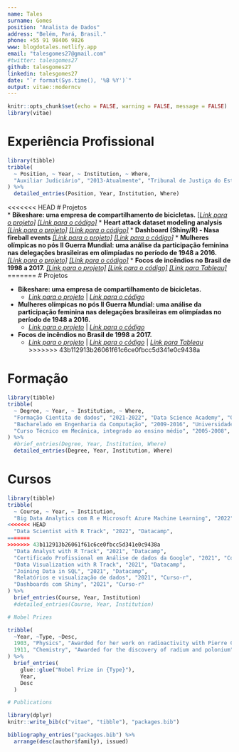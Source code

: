```yaml
---
name: Tales
surname: Gomes
position: "Analista de Dados"
address: "Belém, Pará, Brasil."
phone: +55 91 98406 9826
www: blogdotales.netlify.app
email: "talesgomes27@gmail.com"
#twitter: talesgomes27
github: talesgomes27
linkedin: talesgomes27
date: "`r format(Sys.time(), '%B %Y')`"
output: vitae::moderncv
---
```


```r
knitr::opts_chunk$set(echo = FALSE, warning = FALSE, message = FALSE)
library(vitae)
```

# Experiência Profissional

```r
library(tibble)
tribble(
  ~ Position, ~ Year, ~ Institution, ~ Where,
  "Auxiliar Judiciário", "2013-Atualmente", "Tribunal de Justiça do Estado do Pará", "Pará, Brasil"
) %>% 
  detailed_entries(Position, Year, Institution, Where)
``` 


<<<<<<< HEAD
# Projetos    
  * **Bikeshare: uma empresa de compartilhamento de bicicletas.** [[*Link para o projeto]*](https://talesgomes27.github.io/DAC8-Case-Study-1/) [*[Link para o código]*](https://github.com/talesgomes27/DAC8-Case-Study-1)
  * **Heart attack dataset modeling analysis** [*[Link para o projeto]*](https://talesgomes27.github.io/kaggle/kaggle/heart-attack-analysis/heart_attack_analysis.html) [*[Link para o código]*](https://github.com/talesgomes27/kaggle/tree/main/kaggle/heart-attack-analysis)
  * **Dashboard (Shiny/R) - Nasa fireball events** [*[Link para o projeto]*](https://talesgomes27.shinyapps.io/nasa_fireball/) [*[Link para o código]*](https://github.com/talesgomes27/nasa_fireball)
  * **Mulheres olímpicas no pós II Guerra Mundial: uma análise da participação feminina nas delegações brasileiras em olimpíadas no período de 1948 a 2016.** [*[Link para o projeto]*](https://talesgomes27.github.io/tidytuesday/tidytuesday/2021-31/tidytuesday_2021-31.html) [*[Link para o código]*](https://github.com/talesgomes27/tidytuesday/tree/main/tidytuesday/2021-31)
  * **Focos de incêndios no Brasil de 1998 a 2017.** [*[Link para o projeto]*](https://talesgomes27.github.io/kaggle/kaggle/forest-fires-in-brazil/Forest_fires_in_Brazil.html) [*[Link para o código]*](https://github.com/talesgomes27/kaggle/tree/main/kaggle/forest-fires-in-brazil) [*[Link para Tableau]*](https://public.tableau.com/app/profile/tales.gomes/viz/FocosdeincndiosnoBrasil1998a2017/FocosdeincndionoBrasil)
=======
# Projetos

 * **Bikeshare: uma empresa de compartilhamento de bicicletas.**
    * [*Link para o projeto*](https://talesgomes27.github.io/DAC8-Case-Study-1/)  | [*Link para o código*](https://github.com/talesgomes27/DAC8-Case-Study-1)
 * **Mulheres olímpicas no pós II Guerra Mundial: uma análise da participação feminina nas delegações brasileiras em olimpíadas no período de 1948 a 2016.**
    * [*Link para o projeto*](https://talesgomes27.github.io/tidytuesday/tidytuesday/2021-31/tidytuesday_2021-31.html)  |  [*Link para o código*](https://github.com/talesgomes27/tidytuesday/tree/main/tidytuesday/2021-31)
 * **Focos de incêndios no Brasil de 1998 a 2017.**
    * [*Link para o projeto*](https://talesgomes27.github.io/kaggle/kaggle/forest-fires-in-brazil/Forest_fires_in_Brazil.html)  |  [*Link para o código*](https://github.com/talesgomes27/kaggle/tree/main/kaggle/forest-fires-in-brazil)  |  [*Link para Tableau*](https://public.tableau.com/app/profile/tales.gomes/viz/FocosdeincndiosnoBrasil1998a2017/FocosdeincndionoBrasil)
>>>>>>> 43b112913b26061f61c6ce0fbcc5d341e0c9438a
    
 


# Formação

```r
library(tibble)
tribble(
  ~ Degree, ~ Year, ~ Institution, ~ Where,
  "Formação Cientita de dados", "2021-2022", "Data Science Academy", "Online",
  "Bacharelado em Engenharia da Computação", "2009-2016", "Universidade Federal do Pará", "Pará, Brasil",
  "Curso Técnico em Mecânica, integrado ao ensino médio", "2005-2008", "Instituto Federal de Educação, Ciência e Tecnologia do Pará", "Pará, Brasil"
) %>% 
  #brief_entries(Degree, Year, Institution, Where)
  detailed_entries(Degree, Year, Institution, Where)
```

# Cursos

```r
library(tibble)
tribble(
  ~ Course, ~ Year, ~ Institution,
  "Big Data Analytics com R e Microsoft Azure Machine Learning", "2022", "Data Science Academy",
<<<<<<< HEAD
  "Data Scientist with R Track", "2022", "Datacamp",
=======
>>>>>>> 43b112913b26061f61c6ce0fbcc5d341e0c9438a
  "Data Analyst with R Track", "2021", "Datacamp",
  "Certificado Profissional em Análise de dados da Google", "2021", "Coursera/Google",
  "Data Visualization with R Track", "2021", "Datacamp",
  "Joining Data in SQL", "2021", "Datacamp",
  "Relatórios e visualização de dados", "2021", "Curso-r",
  "Dashboards com Shiny", "2021", "Curso-r"
) %>% 
  brief_entries(Course, Year, Institution)
  #detailed_entries(Course, Year, Institution)
```









```r
# Nobel Prizes

tribble(
  ~Year, ~Type, ~Desc,
  1903, "Physics", "Awarded for her work on radioactivity with Pierre Curie and Henri Becquerel",
  1911, "Chemistry", "Awarded for the discovery of radium and polonium"
) %>% 
  brief_entries(
    glue::glue("Nobel Prize in {Type}"),
    Year, 
    Desc
  )
```



```r
# Publications

library(dplyr)
knitr::write_bib(c("vitae", "tibble"), "packages.bib")

bibliography_entries("packages.bib") %>%
  arrange(desc(author$family), issued)
```

